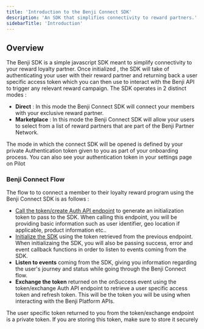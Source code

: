 ```yaml
---
title: 'Introduction to the Benji Connect SDK'
description: 'An SDK that simplifies connectivity to reward partners.'
sidebarTitle: 'Introduction'
---
```


## Overview

The Benji SDK is a simple javascript SDK meant to simplify connectivity to your reward loyalty partner. Once initialized , the SDK will take of authenticating your user with their reward partner and returning back a user specific access token which you can then use to interact with the Benji API to trigger any relevant reward campaign.
The SDK operates in 2 distinct modes : 
- **Direct** : In this mode the Benji Connect SDK will connect your members with your exclusive reward partner.
- **Marketplace** : In this mode the Benji Connect SDK will allow your users to select from a list of reward partners that are part of the Benji Partner Network.

<Tip>The mode in which the connect SDK will be opened is defined by your private Authentication token given to you as part of your onboarding process. You can also see your authentication token in your settings page on Pilot</Tip>


### Benji Connect Flow

The flow to to connect a member to their loyalty reward program using the Benji Connect SDK is as follows : 
- [Call the token/create Auth API endpoint](/connect/create_token) to generate an initialization token to pass to the SDK. When calling this endpoint, you will be providing basic information such as user identifier, geo location if applicable, product information etc..
- [Initialize the SDK](/connect/initialization) using the token retrieved from the previous endpoint. When initializaing the SDK, you will also be passing success, error and event callback functions in order to listen to events coming from the SDK.
- **Listen to events** coming from the SDK, giving you information regarding the user's journey and status while going through the Benji Connect flow.
- **Exchange the token** returned on the onSuccess event using the token/exchange Auth API endpoint to retrieve a user specific access token and refresh token. This will be the token you will be using when interacting with the Benji Platform APIs.

<Warning>The user specific token returned to you from the token/exchange endpoint is a private token. If you are storing this token, make sure to store it securely</Warning>


